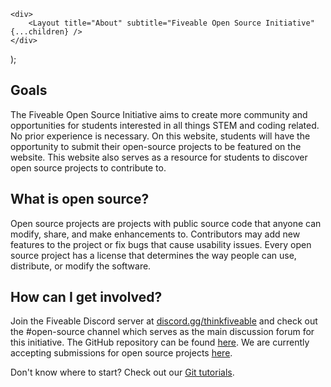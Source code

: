 
    <div>
        <Layout title="About" subtitle="Fiveable Open Source Initiative" {...children} />
    </div>
);

## Goals

The Fiveable Open Source Initiative aims to create more community and opportunities for students interested in
all things STEM and coding related. No prior experience is necessary. On this website, students will have the
opportunity to submit their open-source projects to be featured on the website. This website also serves as a
resource for students to discover open source projects to contribute to.

## What is open source?

Open source projects are projects with public source code that anyone can modify, share, and make enhancements
to. Contributors may add new features to the project or fix bugs that cause usability issues. Every open
source project has a license that determines the way people can use, distribute, or modify the software.

## How can I get involved?

Join the Fiveable Discord server at [discord.gg/thinkfiveable](https://discord.gg/thinkfiveable) and check out
the #open-source channel which serves as the main discussion forum for this initiative. The GitHub repository
can be found [here](https://github.com/ThinkFiveable/open). We are currently accepting submissions for open
source projects
[here](https://docs.google.com/forms/d/e/1FAIpQLSeMuqyb8Tdf3Z2oY0kkFN7frYQT9RX97X09diiCW6FtoFZ1rQ/viewform).

Don't know where to start? Check out our
[Git tutorials](https://github.com/ThinkFiveable/open/blob/main/git-tutorials/git.md).
